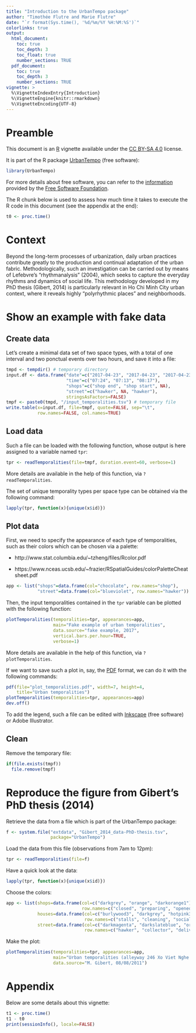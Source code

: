 ```yaml
---
title: "Introduction to the UrbanTempo package"
author: "Timothée Flutre and Marie Flutre"
date: "`r format(Sys.time(), '%d/%m/%Y %H:%M:%S')`"
colorlinks: true
output:
  html_document:
    toc: true
    toc_depth: 3
    toc_float: true
    number_sections: TRUE
  pdf_document:
    toc: true
    toc_depth: 3
    number_sections: TRUE
vignette: >
  %\VignetteIndexEntry{Introduction}
  %\VignetteEngine{knitr::rmarkdown}
  %\VignetteEncoding{UTF-8}
---
```


<!--
setwd("~/src/UrbanTempo/vignettes/")

library(devtools)
build_vignettes()

library(rmarkdown)
render("introduction.Rmd", "html_document")
-->


# Preamble

This document is an [R](https://www.r-project.org/) vignette available under the [CC BY-SA 4.0](http://creativecommons.org/licenses/by-sa/4.0/) license.

It is part of the R package [UrbanTempo](https://github.com/marieflutre/UrbanTempo) (free software):
```r
library(UrbanTempo)
```

For more details about free software, you can refer to the [information](https://www.gnu.org/philosophy/philosophy.en.html) provided by the [Free Software Foundation](https://en.wikipedia.org/wiki/Free_Software_Foundation).

The R chunk below is used to assess how much time it takes to execute the R code in this document (see the appendix at the end):
```r
t0 <- proc.time()
```


# Context

Beyond the long-term processes of urbanization, daily urban practices contribute greatly to the production and continual adaptation of the urban fabric.
Methodologically, such an investigation can be carried out by means of Lefebvre’s "rhythmanalysis" (2004), which seeks to capture the everyday rhythms and dynamics of social life.
This methodology  developed in my PhD thesis (Gibert, 2014) is particularly relevant in Ho Chi Minh City urban context, where it reveals highly "polyrhythmic places" and neighborhoods.


# Show an example with fake data

## Create data

Let's create a minimal data set of two space types, with a total of one interval and two ponctual events over two hours, and save it into a file:
```r
tmpd <- tempdir() # temporary directory
input.df <- data.frame("date"=c("2017-04-23", "2017-04-23", "2017-04-23"),
                       "time"=c("07:24", "07:13", "08:17"),
                       "shops"=c("shop end", "shop start", NA),
                       "street"=c("hawker", NA, "hawker"),
                       stringsAsFactors=FALSE)
tmpf <- paste0(tmpd, "/input_temporalities.tsv") # temporary file
write.table(x=input.df, file=tmpf, quote=FALSE, sep="\t",
            row.names=FALSE, col.names=TRUE)
```

## Load data

Such a file can be loaded with the following function, whose output is here assigned to a variable named `tpr`:
```r
tpr <- readTemporalities(file=tmpf, duration.event=60, verbose=1)
```

More details are available in the help of this function, via `?readTemporalities`.

The set of unique temporality types per space type can be obtained via the following command:
```r
lapply(tpr, function(x){unique(x$id)})
```


## Plot data

First, we need to specify the appearance of each type of temporalities, such as their colors which can be chosen via a palette:

* http://www.stat.columbia.edu/~tzheng/files/Rcolor.pdf

* https://www.nceas.ucsb.edu/~frazier/RSpatialGuides/colorPaletteCheatsheet.pdf

```r
app <- list("shops"=data.frame(col="chocolate", row.names="shop"),
            "street"=data.frame(col="blueviolet", row.names="hawker"))
```

Then, the input temporalities contained in the `tpr` variable can be plotted with the following function:
```r
plotTemporalities(temporalities=tpr, appearances=app,
                  main="Fake example of urban temporalities",
                  data.source="fake example, 2017",
                  vertical.bars.per.hour=TRUE,
                  verbose=1)
```

More details are available in the help of this function, via `?plotTemporalities`.

If we want to save such a plot in, say, the [PDF](https://en.wikipedia.org/wiki/Portable_Document_Format) format, we can do it with the following commands:
```r
pdf(file="plot_temporalities.pdf", width=7, height=4,
    title="Urban temporalities")
plotTemporalities(temporalities=tpr, appearances=app)
dev.off()
```

To add the legend, such a file can be edited with [Inkscape](https://inkscape.org) (free software) or Adobe Illustrator.


## Clean

Remove the temporary file:
```r
if(file.exists(tmpf))
  file.remove(tmpf)
```


# Reproduce the figure from Gibert's PhD thesis (2014)

Retrieve the data from a file which is part of the UrbanTempo package:
```r
f <- system.file("extdata", "Gibert_2014_data-PhD-thesis.tsv",
                 package="UrbanTempo")
```

Load the data from this file (observations from 7am to 12pm):
```r
tpr <- readTemporalities(file=f)
```

Have a quick look at the data:
```r
lapply(tpr, function(x){unique(x$id)})
```

Choose the colors:
```r
app <- list(shops=data.frame(col=c("darkgrey", "orange", "darkorange1"),
                             row.names=c("closed", "preparing", "opened")),
            houses=data.frame(col=c("burlywood3", "darkgrey", "hotpink3"),
                              row.names=c("stalls", "cleaning", "social")),
            street=data.frame(col=c("darkmagenta", "darkslateblue", "orange", "cyan"),
                              row.names=c("hawker", "collector", "delivery", "beggar")))
```

Make the plot:
```r
plotTemporalities(temporalities=tpr, appearances=app,
                  main="Urban temporalities (alleyway 246 Xo Viet Nghe Tinh)",
                  data.source="M. Gibert, 08/08/2011")
```


# Appendix

Below are some details about this vignette:
```r
t1 <- proc.time()
t1 - t0
print(sessionInfo(), locale=FALSE)
```
